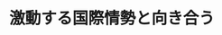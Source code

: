 ﻿---
title: "激動する国際情勢と向き合う"
category: "リベラルアーツ"
vol: 50
interviewee: "蟹江 憲史 "
url: ""
tags: []
pdf: "50-4.pdf"
career: ""
preface: "激動する国際情勢の中で、国際的なリーダーシップはどのようなプロセスで執られるのか。地球環境政治などの事例を通じ多国間合意形成について研究している、蟹江を紹介する。"
---
